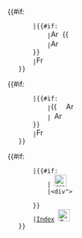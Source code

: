 <div class="docnav">
    <div>{{#if: {{{1|}}}
        |{{#if:{{{IconL|}}}
            |[[File:Arrow-left.svg|x16px|link=]] [[File:{{{IconL}}}|x16px|link=]] {{{1}}}
            |[[File:Arrow-left.svg|x16px|link=]] {{{1}}}
        }}
        |[[File:Freecad.svg|x16px|link=]]
    }}</div>
    <div>{{#if: {{{2|}}}
        |{{#if:{{{IconR|}}}
            |[[File:{{{IconR}}}|x16px|link=]] {{{2}}} [[File:Arrow-right.svg|x16px|link=]]
            |{{{2}}} [[File:Arrow-right.svg|x16px|link=]]
        }}
        |[[File:Freecad.svg|x16px|link=]]
    }}</div>
    <div>{{#if: {{{3|}}}
        |{{#if:{{{IconC|}}}
            |{{{3}}} [[File:{{{IconC}}}|x24px|link=]]
            |<div">{{{3}}}</div>
        }}
        |[[Online_Help_Toc/sv|Index]] [[File:Online_Help_Toc.svg|x24px|link=]]
    }}</div>
</div>